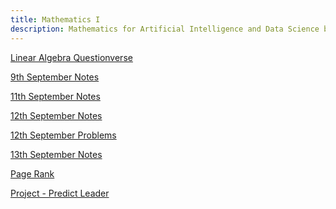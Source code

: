 ```yaml
---
title: Mathematics I
description: Mathematics for Artificial Intelligence and Data Science by Prof. Sudharshan Iyer
---
```



[Linear Algebra Questionverse](00_LinearAlgebra.ipynb)

[9th September Notes](01_Maths_09_Sept.ipynb)

[11th September Notes](02_Maths_11_Sept.ipynb)

[12th September Notes](03_Maths_12_Sept.ipynb)

[12th September Problems](04_Maths_12_Sept_12_24.ipynb)

[13th September Notes](05_Maths_13_Sept.ipynb)

[Page Rank](06_Maths_PageRank.ipynb)

[Project - Predict Leader](07_Maths_Project.ipynb)